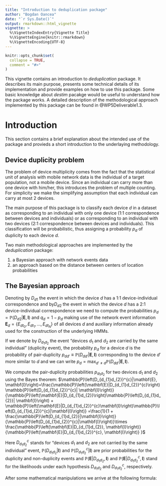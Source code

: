 ```yaml
---
title: "Introduction to deduplication package"
author: "Bogdan Oancea"
date: "`r Sys.Date()`"
output: rmarkdown::html_vignette
vignette: >
  %\VignetteIndexEntry{Vignette Title}
  %\VignetteEngine{knitr::rmarkdown}
  %\VignetteEncoding{UTF-8}
---
```


```r
knitr::opts_chunk$set(
  collapse = TRUE,
  comment = "#>"
)
```

This vignette contains an introduction to *deduplication* package. It describes its main purpose, presents some technical details of its implementation and provide examples on how to use this package. Some basic knowledge about *destim* pacakge would be useful to understand how the package works. A detailed description of the methodological approach
implemented by this package can be found in @WP5Deliverable1.3.


# Introduction
This section contains a brief explanation about the intended use of the package and provieds a short introduction to the underlaying methodology.

## Device duplicity problem
The problem of device multiplicity comes from the fact that the statistical unit of analysis with mobile network data is the individual of a target population, not a mobile device. Since an individual can carry more than one device with him/her, this introduces the problem of multiple counting. For simplicity we make the simplifying assumption that each individual can carry at most $2$ devices. 

The main purpose of this package is to classify each device $d$ in a dataset as corresponding to an individual with only one device (1:1 correspondence between devices and individuals) or as corresponding to an individual with two devices (2:1 correspondence between devices and individuals). This classification will be probabilistic, thus assigning a probability $p_{d}$ of duplicity to each device $d$.

Two main methodological approaches are implemented by the *deduplication* package:

1. a Bayesian approach with network events data
2. an approach based on the distance between centers of location probabilities

## The Bayesian approach 
Denoting by $D_{d1}$ the  event in which the device $d$ has a 1:1 device-individual correspondence and by$D_{d2}$ the event in which the device $d$ has a 2:1 device-individual correspondence we need to compute the probabilities $p_{d}=\mathbb{P}\left(D_{d2}|\mathbf{E}, \mathbf{I}\right)$ and $q_{d}=1-p_{d}$ making use of the network event information $\mathbf{E}_{d}=\{E_{dt_{0}}, E_{dt_{1}},\dots, E_{dt_{N}}\}$ of all devices $d$ and auxiliary information already used for the construction of the underlying HMMs. 

If we denote by $D_{d_{1}d_{2}}$ the event "devices $d_{1}$ and $d_{2}$ are carried by the same individual" (duplicity event), the probability $p_{d}$ for a device $d$ is the probability of pair-duplicity $p_{dd'}\equiv\mathbb{P}\left(D_{dd'}|\mathbf{E},\mathbf{I}\right)$ corresponding to the device $d'$ more similar to $d$ and we can write $p_{d}= \max_{d'\neq d}\mathbb{P}\left(D_{dd'}|\mathbf{E}, \mathbf{I}\right)$.

We compute the pair-duplicity probabilities $p_{d_{1}d_{2}}$ for two devices $d_{1}$ and $d_{2}$ using the Bayes theorem: $\mathbb{P}\left(D_{d_{1}d_{2}}^{c}|\mathbf{E}, \mathbf{I}\right)=\frac{\mathbb{P}\left(\mathbf{E}|D_{d_{1}d_{2}}^{c}\right)\mathbb{P}\left(D_{d_{1}d_{2}}^{c}| \mathbf{I}\right)}{\mathbb{P}\left(\mathbf{E}|D_{d_{1}d_{2}}\right)\mathbb{P}\left(D_{d_{1}d_{2}}| \mathbf{I}\right) + \mathbb{P}\left(\mathbf{E}|D_{d_{1}d_{2}}^{c}\mathbf{I}\right)\mathbb{P}\left(D_{d_{1}d_{2}}^{c}|\mathbf{I}\right)} =\frac{1}{1 + \frac{\mathbb{P}\left(D_{d_{1}d_{2}}|\mathbf{I}\right)}{\mathbb{P}\left(D_{d_{1}d_{2}}^{c}|\mathbf{I}\right)}\times \frac{\mathbb{P}\left(\mathbf{E}|D_{d_{1}d_{2}}, \mathbf{I}\right)}{\mathbb{P}\left(\mathbf{E}|D_{d_{1}d_{2}}^{c}, \mathbf{I}\right)} }$

Here  $D_{d_{1}d_{2}}^{c}$ stands for "devices $d_{1}$ and $d_{2}$ are not carried by the same individual" event, $\mathbb{P}\left(D_{d_{1}d_{2}}|\mathbf{I}\right)$ and $\mathbb{P}\left(D_{d_{1}d_{2}}^{c}|\mathbf{I}\right)$ are prior probabilities for the duplicity and non-duplicity events and $\mathbb{P}\left(\mathbf{E}|D_{d_{1}d_{2}}, \mathbf{I}\right)$ and $\mathbb{P}\left(\mathbf{E}|D_{d_{1}d_{2}}^{c}, \mathbf{I}\right)$ stand for the likelihoods under each hypothesis $D_{d_{1}d_{2}}$ and $D_{d_{1}d_{2}}^{c}$, respectively.

After some mathematical manipulations we arrive at the following formula:
